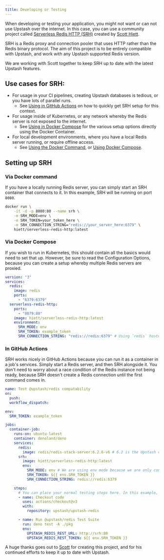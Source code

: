 ```yaml
---
title: Developing or Testing
---
```


When developing or testing your application, you might not want or can not use
Upstash over the internet. In this case, you can use a community project called
[Serverless Redis HTTP (SRH)](https://github.com/hiett/serverless-redis-http)
created by [Scott Hiett](https://twitter.com/hiettdigital).

SRH is a Redis proxy and connection pooler that uses HTTP rather than the Redis
binary protocol. The aim of this project is to be entirely compatible with
Upstash, and work with any Upstash supported Redis version.

We are working with Scott together to keep SRH up to date with the latest
Upstash features.

## Use cases for SRH:

- For usage in your CI pipelines, creating Upstash databases is tedious, or you
  have lots of parallel runs.
  - See [Using in GitHub Actions](#in-github-actions) on how to quickly get SRH
    setup for this context.
- For usage inside of Kubernetes, or any network whereby the Redis server is not
  exposed to the internet.
  - See [Using in Docker Compose](#via-docker-compose) for the various setup
    options directly using the Docker Container.
- For local development environments, where you have a local Redis server
  running, or require offline access.
  - See [Using the Docker Command](#via-docker-command), or
    [Using Docker Compose](#via-docker-compose).

## Setting up SRH

### Via Docker command

If you have a locally running Redis server, you can simply start an SRH
container that connects to it. In this example, SRH will be running on port
`8080`.

```bash
docker run \
    -it -d -p 8080:80 --name srh \
    -e SRH_MODE=env \
    -e SRH_TOKEN=your_token_here \
    -e SRH_CONNECTION_STRING="redis://your_server_here:6379" \
    hiett/serverless-redis-http:latest
```

### Via Docker Compose

If you wish to run in Kubernetes, this should contain all the basics would need
to set that up. However, be sure to read the Configuration Options, because you
can create a setup whereby multiple Redis servers are proxied.

```yml
version: "3"
services:
  redis:
    image: redis
    ports:
      - "6379:6379"
  serverless-redis-http:
    ports:
      - "8079:80"
    image: hiett/serverless-redis-http:latest
    environment:
      SRH_MODE: env
      SRH_TOKEN: example_token
      SRH_CONNECTION_STRING: "redis://redis:6379" # Using `redis` hostname since they're in the same Docker network.
```

### In GitHub Actions

SRH works nicely in GitHub Actions because you can run it as a container in a
job's services. Simply start a Redis server, and then SRH alongside it. You
don't need to worry about a race condition of the Redis instance not being
ready, because SRH doesn't create a Redis connection until the first command
comes in.

```yml
name: Test @upstash/redis compatability
on:
  push:
  workflow_dispatch:

env:
  SRH_TOKEN: example_token

jobs:
  container-job:
    runs-on: ubuntu-latest
    container: denoland/deno
    services:
      redis:
        image: redis/redis-stack-server:6.2.6-v6 # 6.2 is the Upstash compatible Redis version
      srh:
        image: hiett/serverless-redis-http:latest
        env:
          SRH_MODE: env # We are using env mode because we are only connecting to one server.
          SRH_TOKEN: ${{ env.SRH_TOKEN }}
          SRH_CONNECTION_STRING: redis://redis:6379

    steps:
      # You can place your normal testing steps here. In this example, we are running SRH against the upstash/upstash-redis test suite.
      - name: Checkout code
        uses: actions/checkout@v3
        with:
          repository: upstash/upstash-redis

      - name: Run @upstash/redis Test Suite
        run: deno test -A ./pkg
        env:
          UPSTASH_REDIS_REST_URL: http://srh:80
          UPSTASH_REDIS_REST_TOKEN: ${{ env.SRH_TOKEN }}
```

A huge thanks goes out to [Scott](https://hiett.dev/) for creating this project,
and for his continued efforts to keep it up to date with Upstash.
